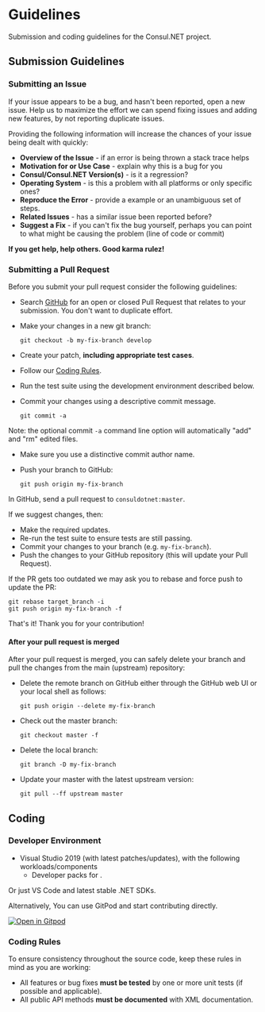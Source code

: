 
# Guidelines

Submission and coding guidelines for the Consul.NET project.

## Submission Guidelines

### Submitting an Issue

If your issue appears to be a bug, and hasn't been reported, open a new issue. Help us to maximize the effort we can spend fixing issues and adding new features, by not reporting duplicate issues.

Providing the following information will increase the chances of your issue being dealt with
quickly:

* **Overview of the Issue** - if an error is being thrown a stack trace helps
* **Motivation for or Use Case** - explain why this is a bug for you
* **Consul/Consul.NET Version(s)** - is it a regression?
* **Operating System** - is this a problem with all platforms or only specific ones?
* **Reproduce the Error** - provide a example or an unambiguous set of steps.
* **Related Issues** - has a similar issue been reported before?
* **Suggest a Fix** - if you can't fix the bug yourself, perhaps you can point to what might be causing the problem (line of code or commit)

**If you get help, help others. Good karma rulez!**

### Submitting a Pull Request
Before you submit your pull request consider the following guidelines:

* Search [GitHub](https://github.com/G-Research/consuldotnet) for an open or closed Pull Request that relates to your submission. You don't want to duplicate effort.
* Make your changes in a new git branch:

  ```shell
  git checkout -b my-fix-branch develop
    ```

* Create your patch, **including appropriate test cases**.
* Follow our [Coding Rules](#rules).
* Run the test suite using the development environment described below.
* Commit your changes using a descriptive commit message.

  ```shell
  git commit -a
    ```
Note: the optional commit `-a` command line option will automatically "add" and "rm" edited files.
* Make sure you use a distinctive commit author name.
* Push your branch to GitHub:

  ```shell
  git push origin my-fix-branch
    ```

In GitHub, send a pull request to `consuldotnet:master`.

If we suggest changes, then:

* Make the required updates.
* Re-run the test suite to ensure tests are still passing.
* Commit your changes to your branch (e.g. `my-fix-branch`).
* Push the changes to your GitHub repository (this will update your Pull Request).

If the PR gets too outdated we may ask you to rebase and force push to update the PR:

```shell
git rebase target_branch -i
git push origin my-fix-branch -f
```

That's it! Thank you for your contribution!

#### After your pull request is merged

After your pull request is merged, you can safely delete your branch and pull the changes
from the main (upstream) repository:

* Delete the remote branch on GitHub either through the GitHub web UI or your local shell as follows:

  ```shell
  git push origin --delete my-fix-branch
    ```

* Check out the master branch:

  ```shell
  git checkout master -f
    ```

* Delete the local branch:

  ```shell
  git branch -D my-fix-branch
    ```

* Update your master with the latest upstream version:

  ```shell
  git pull --ff upstream master
    ```

## Coding

### Developer Environment

- Visual Studio 2019 (with latest patches/updates), with the following workloads/components
  - Developer packs for <DotNetFrameworkDevVersion/>.

Or just VS Code and latest stable .NET SDKs.

Alternatively, You can use GitPod and start contributing directly.

[![Open in Gitpod](https://gitpod.io/button/open-in-gitpod.svg)](https://gitpod.io/#https://github.com/G-Research/consuldotnet/)

### Coding Rules

To ensure consistency throughout the source code, keep these rules in mind as you are working:

* All features or bug fixes **must be tested** by one or more unit tests (if possible and applicable).
* All public API methods **must be documented** with XML documentation.
